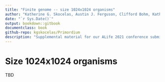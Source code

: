 ```yaml
---
title: "Finite genome -- size 1024x1024 organisms"
author: "Katherine G. Skocelas, Austin J. Ferguson, Clifford Bohm, Katherine Perry, Rosemary Adaji, Charles Ofria"
date: "`r Sys.Date()`"
output: bookdown::gitbook
documentclass: book
github-repo: kgskocelas/Primordium
description: "Supplemental material for our ALife 2021 conference submission"
---
```


# Size 1024x1024 organisms

TBD
